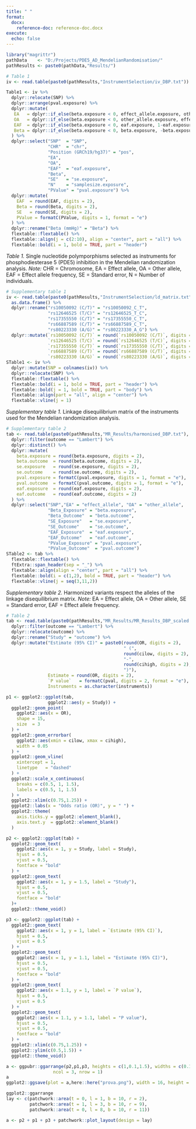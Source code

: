 ```yaml
---
title: " "
format:
  docx:
    reference-doc: reference-doc.docx
execute:
  echo: false
---
```


```r
library("magrittr")
pathData    <- "D:/Projects/PDE5_AD_MendelianRandomisation/"
pathResults <- paste0(pathData,"Results/")
```

```r
# Table 1
iv <- read.table(paste0(pathResults,"InstrumentSelection/iv_DBP.txt"))

Table1 <- iv %>%
  dplyr::relocate(SNP) %>%
  dplyr::arrange(pval.exposure) %>%
  dplyr::mutate(
   EA   = dplyr::if_else(beta.exposure < 0, effect_allele.exposure, other_allele.exposure),
   OA   = dplyr::if_else(beta.exposure < 0, other_allele.exposure, effect_allele.exposure),
   EAF  = dplyr::if_else(beta.exposure < 0, eaf.exposure, 1-eaf.exposure),
   Beta = dplyr::if_else(beta.exposure < 0, beta.exposure, -beta.exposure)
  ) %>%
  dplyr::select("SNP"  = "SNP",
                "CHR"  = "chr",
                "Position (GRCh19/hg37)" = "pos",
                "EA",
                "OA",
                "EAF"  = "eaf.exposure",
                "Beta",
                "SE"   = "se.exposure",
                "N"    = "samplesize.exposure",
                "PValue" = "pval.exposure") %>%
  dplyr::mutate(
    EAF  = round(EAF, digits = 2),
    Beta = round(Beta, digits = 2),
    SE   = round(SE, digits = 2),
    PValue = formatC(PValue, digits = 1, format = "e")
  ) %>%
  dplyr::rename("Beta (mmHg)" = "Beta") %>%
  flextable::flextable() %>%
  flextable::align(j = c(2:10), align = "center", part = "all") %>%
  flextable::bold(i = 1, bold = TRUE, part = "header")

```
*Table 1.* Single nucleotide polymporphisms selected as instruments for phosphodiesterase 5 (PDE5) inhibition in the Mendelian randomization analysis. *Note:* CHR = Chromosome, EA = Effect allele, OA = Other allele, EAF = Effect allele frequency, SE = Standard error, N = Number of individuals.

```r
# Supplementary table 1
iv <- read.table(paste0(pathResults,"InstrumentSelection/ld_matrix.txt")) %>%
  as.data.frame() %>%
  dplyr::rename("rs10050092 (C/T)" = "rs10050092_C_T",
                "rs12646525 (T/C)" = "rs12646525_T_C",
                "rs17355550 (C/T)" = "rs17355550_C_T",
                "rs66887589 (C/T)" = "rs66887589_C_T",
                "rs80223330 (A/G)" = "rs80223330_A_G") %>%
  dplyr::mutate(`rs10050092 (C/T)` = round(`rs10050092 (C/T)`, digits = 2),
                `rs12646525 (T/C)` = round(`rs12646525 (T/C)`, digits = 2),
                `rs17355550 (C/T)` = round(`rs17355550 (C/T)`, digits = 2),
                `rs66887589 (C/T)` = round(`rs66887589 (C/T)`, digits = 2),
                `rs80223330 (A/G)` = round(`rs80223330 (A/G)`, digits = 2))
STable1 <- iv %>%
  dplyr::mutate(SNP = colnames(iv)) %>%
  dplyr::relocate(SNP) %>%
  flextable::flextable() %>%
  flextable::bold(i = 1, bold = TRUE, part = "header") %>%
  flextable::bold(j = 1, bold = TRUE, part = "body") %>%
  flextable::align(part = "all", align = "center") %>%
  flextable::vline(j = 1)

```
*Supplementary table 1.* Linkage disequilibrium matrix of the instruments used for the Mendelian randomization analysis.

```r
# Supplementary table 2
tab <- read.table(paste0(pathResults,"MR_Results/harmonised_DBP.txt"), header = TRUE) %>%
  dplyr::filter(outcome == "Lambert") %>%
  dplyr::distinct() %>%
  dplyr::mutate(
    beta.exposure = round(beta.exposure, digits = 2),
    beta.outcome  = round(beta.outcome, digits = 2),
    se.exposure   = round(se.exposure, digits = 2),
    se.outcome    = round(se.outcome, digits = 2),
    pval.exposure = formatC(pval.exposure, digits = 1, format = "e"),
    pval.outcome  = formatC(pval.outcome, digits = 1, format = "e"),
    eaf.exposure  = round(eaf.exposure, digits = 2),
    eaf.outcome   = round(eaf.outcome, digits = 2)
  ) %>%
  dplyr::select("SNP","EA" = "effect_allele", "OA" = "other_allele", 
                "Beta_Exposure" = "beta.exposure",
                "Beta_Outcome"  = "beta.outcome",
                "SE_Exposure"   = "se.exposure",
                "SE_Outcome"    = "se.outcome",
                "EAF_Exposure"  = "eaf.exposure",
                "EAF_Outcome"   = "eaf.outcome",
                "PValue_Exposure" = "pval.exposure",
                "PValue_Outcome"  = "pval.outcome") 
STable2 <- tab %>%
  flextable::flextable() %>%
  ftExtra::span_header(sep = "_") %>%
  flextable::align(align = "center", part = "all") %>%
  flextable::bold(i = c(1,2), bold = TRUE, part = "header") %>%
  flextable::vline(j = seq(3,11,2))
```
*Supplementary table 2.* Harmonized variants respect the alleles of the linkage disequilibrium matrix. *Note:* EA = Effect allele, OA = Other allele, SE = Standard error, EAF = Effect allele frequency.

```r
# Table 2
tab <- read.table(paste0(pathResults,"MR_Results/MR_Results_DBP_scaled.txt"), header = TRUE) %>%
  dplyr::filter(outcome == "Lambert") %>%
  dplyr::relocate(outcome) %>%
  dplyr::rename("Study" = "outcome") %>%
  dplyr::mutate("Estimate (95% CI)" = paste0(round(OR, digits = 2),
                                             " (",
                                             round(cilow, digits = 2),
                                             "-",
                                             round(cihigh, digits = 2),
                                             ")"),
                Estimate = round(OR, digits = 2),
                `P value`   = formatC(pval, digits = 2, format = "e"),
                Instruments = as.character(instruments))

p1 <- ggplot2::ggplot(tab,
                ggplot2::aes(y = Study)) +
  ggplot2::geom_point(
    ggplot2::aes(x = OR), 
    shape = 15, 
    size  = 3
  ) +
  ggplot2::geom_errorbar(
    ggplot2::aes(xmin = cilow, xmax = cihigh),
    width = 0.05
  ) +
  ggplot2::geom_vline(
    xintercept = 1,
    linetype   = "dashed"
  ) +
  ggplot2::scale_x_continuous(
    breaks = c(0.5, 1, 1.5),
    labels = c(0.5, 1, 1.5)
  ) +
  ggplot2::xlim(c(0.75,1.25)) +
  ggplot2::labs(x = "Odds ratio (OR)", y = " ") +
  ggplot2::theme(
    axis.ticks.y = ggplot2::element_blank(),
    axis.text.y  = ggplot2::element_blank()
  )

p2 <- ggplot2::ggplot(tab) +
  ggplot2::geom_text(
    ggplot2::aes(x = 1, y = Study, label = Study),
    hjust = 0.5,
    vjust = 0.5,
    fontface = "bold"
  ) +
  ggplot2::geom_text(
    ggplot2::aes(x = 1, y = 1.5, label = "Study"),
    hjust = 0.5,
    vjust = 0.5,
    fontface = "bold"
  )+
  ggplot2::theme_void()

p3 <- ggplot2::ggplot(tab) +
  ggplot2::geom_text(
    ggplot2::aes(x = 1, y = 1, label = `Estimate (95% CI)`),
    hjust = 0.5,
    vjust = 0.5
  ) +
  ggplot2::geom_text(
    ggplot2::aes(x = 1, y = 1.1, label = "Estimate (95% CI)"),
    hjust = 0.5,
    vjust = 0.5,
    fontface = "bold"
  ) +
  ggplot2::geom_text(
    ggplot2::aes(x = 1.1, y = 1, label = `P value`),
    hjust = 0.5,
    vjust = 0.5
  ) +
  ggplot2::geom_text(
    ggplot2::aes(x = 1.1, y = 1.1, label = "P value"),
    hjust = 0.5,
    vjust = 0.5,
    fontface = "bold"
  ) +
  ggplot2::xlim(c(0.75,1.25)) + 
  ggplot2::ylim(c(0.5,1.5)) +
  ggplot2::theme_void() 

a <- ggpubr::ggarrange(p2,p1,p3, heights = c(1,0.1,1.5), widths = c(0.1,0.7,.2),
                  ncol = 3, nrow = 1)
a
ggplot2::ggsave(plot = a,here::here("prova.png"), width = 16, height = 5, units = "cm")

ggplot2::ggarrange
lay <- c(patchwork::area(t = 0, l = 1, b = 10, r = 2),
         patchwork::area(t = 1, l = 3, b = 10, r = 9),
         patchwork::area(t = 0, l = 8, b = 10, r = 11))

a <- p2 + p1 + p3 + patchwork::plot_layout(design = lay) 


```





```r

```